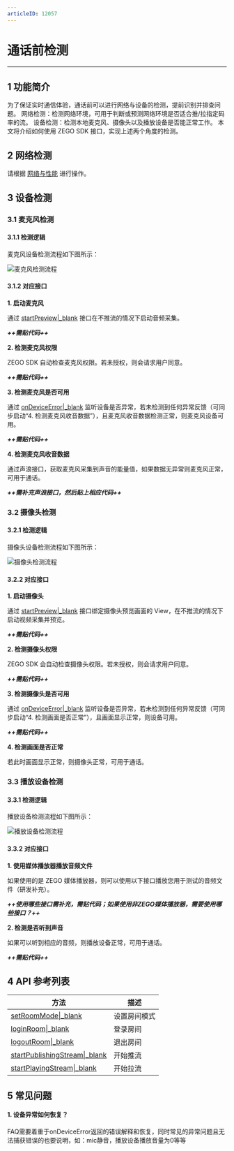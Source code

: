 ```yaml
---
articleID: 12057
---
```

# 通话前检测

---

## 1 功能简介

为了保证实时通信体验，通话前可以进行网络与设备的检测，提前识别并排查问题。
网络检测：检测网络环境，可用于判断或预测网络环境是否适合推/拉指定码率的流。
设备检测：检测本地麦克风、摄像头以及播放设备是否能正常工作。
本文将介绍如何使用 ZEGO SDK 接口，实现上述两个角度的检测。


## 2 网络检测

请根据 [网络与性能](#6642) 进行操作。


## 3 设备检测


### 3.1 麦克风检测

#### 3.1.1 检测逻辑
麦克风设备检测流程如下图所示：

![麦克风检测流程](/Pics/Common/ZegoExpressEngine/Microphone_detection.png)

#### 3.1.2 对应接口

**1. 启动麦克风**

通过 [startPreview\|_blank](/article/api?doc=Express_Video_SDK_API~ObjectiveC_ios~class~zego-express-engine&jumpType=route#start-preview) 接口在不推流的情况下启动音频采集。

***++需贴代码++***

**2. 检测麦克风权限**

ZEGO SDK 自动检查麦克风权限。若未授权，则会请求用户同意。

***++需贴代码++***

**3. 检测麦克风是否可用**

通过 [onDeviceError\|_blank](/article/api?doc=Express_Video_SDK_API~ObjectiveC_ios~protocol~zego-event-handler&jumpType=route#on-device-error-device-name) 监听设备是否异常，若未检测到任何异常反馈（可同步启动“4. 检测麦克风收音数据”），且麦克风收音数据检测正常，则麦克风设备可用。

***++需贴代码++***

**4. 检测麦克风收音数据**

通过声浪接口，获取麦克风采集到声音的能量值，如果数据无异常则麦克风正常，可用于通话。

***++需补充声浪接口，然后贴上相应代码++***


### 3.2 摄像头检测   

#### 3.2.1 检测逻辑

摄像头设备检测流程如下图所示：

![摄像头检测流程](/Pics/Common/ZegoExpressEngine/Camera_detection.png)


#### 3.2.2 对应接口

**1. 启动摄像头** 

通过 [startPreview\|_blank](/article/api?doc=Express_Video_SDK_API~ObjectiveC_ios~class~zego-express-engine&jumpType=route#start-preview) 接口绑定摄像头预览画面的 View，在不推流的情况下启动视频采集并预览。

***++需贴代码++***

**2. 检测摄像头权限**

ZEGO SDK 会自动检查摄像头权限。若未授权，则会请求用户同意。

***++需贴代码++***

**3. 检测摄像头是否可用**

通过 [onDeviceError\|_blank](/article/api?doc=Express_Video_SDK_API~ObjectiveC_ios~protocol~zego-event-handler&jumpType=route#on-device-error-device-name) 监听设备是否异常，若未检测到任何异常反馈（可同步启动“4. 检测画面是否正常”），且画面显示正常，则设备可用。

***++需贴代码++***

**4. 检测画面是否正常**

若此时画面显示正常，则摄像头正常，可用于通话。


### 3.3 播放设备检测   

#### 3.3.1 检测逻辑

播放设备检测流程如下图所示：

![播放设备检测流程](/Pics/Common/ZegoExpressEngine/Playback_device_detection.png)

#### 3.3.2 对应接口

**1. 使用媒体播放器播放音频文件** 

如果使用的是 ZEGO 媒体播放器，则可以使用以下接口播放您用于测试的音频文件（研发补充）。

***++使用哪些接口需补充，需贴代码；如果使用非ZEGO媒体播放器，需要使用哪些接口？++***

**2. 检测是否听到声音**

如果可以听到相应的音频，则播放设备正常，可用于通话。

***++需贴代码++***


## 4 API 参考列表

| 方法 | 描述 |
|----|----|
|[setRoomMode\|_blank](@setRoomMode)|设置房间模式|
|[loginRoom\|_blank](@loginRoom)|登录房间|
|[logoutRoom\|_blank](@logoutRoom)|退出房间|
|[startPublishingStream\|_blank](/article/api?doc=Express_Video_SDK_API~ObjectiveC_ios~class~zego-express-engine&jumpType=route#start-publishing-stream-config-channel)|开始推流|
|[startPlayingStream\|_blank](/article/api?doc=Express_Video_SDK_API~ObjectiveC_ios~class~zego-express-engine&jumpType=route#start-playing-stream-canvas-config)|开始拉流|


## 5 常见问题

#### 1. 设备异常如何恢复？

FAQ需要着重于onDeviceError返回的错误解释和恢复，同时常见的异常问题且无法捕获错误的也要说明，如：mic静音，播放设备播放音量为0等等
